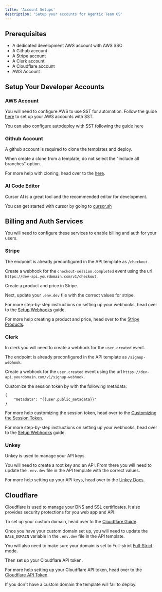```yaml
---
title: 'Account Setups'
description: 'Setup your accounts for Agentic Team OS'
---
```


## Prerequisites

- A dedicated development AWS account with AWS SSO
- A Github account
- A Stripe account
- A Clerk account
- A Cloudflare account
- AWS Account 


## Setup Your Developer Accounts


### AWS Account

You will need to configure AWS to use SST for automation. Follow the guide [here](https://sst.dev/docs/aws-accounts) to set up your AWS accounts with SST.

You can also configure autodeploy with SST following the guide [here](https://sst.dev/docs/reference/config/#console-autodeploy)

### Github Account

A github account is required to clone the templates and deploy. 

When create a clone from a template, do not select the "include all branches" option. 

For more help with cloning, head over to the [here](https://docs.github.com/en/repositories/creating-and-managing-repositories/creating-a-repository-from-a-template#creating-a-repository-from-a-template).

### AI Code Editor 

Cursor AI is a great tool and the recommended editor for development. 

You can get started with cursor by going to [cursor.sh](https://cursor.sh/)

## Billing and Auth Services 

You will need to configure these services to enable billing and auth for your users.

### Stripe

The endpoint is already preconfigured in the API template as `/checkout`. 

Create a webhook for the `checkout-session.completed` event using the url `https://dev-api.yourdomain.com/v1/checkout`. 

Create a product and price in Stripe. 

Next, update your `.env.dev` file with the correct values for stripe.

For more step-by-step instructions on setting up your webhooks, head over to the [Setup Webhooks](/self-hosting/guides/setup-webhooks) guide.

For more help creating a product and price, head over to the [Stripe Products](https://support.stripe.com/questions/how-to-create-products-and-prices).

### Clerk

In clerk you will need to create a webhook for the `user.created` event. 

The endpoint is already preconfigured in the API template as `/signup-webhook`.

Create a webhook for the `user.created` event using the url `https://dev-api.yourdomain.com/v1/signup-webhook`.

Customize the session token by with the following metadata: 

```
{
	"metadata": "{{user.public_metadata}}"
}
```
For more help customizing the session token, head over to the [Customizing the Session Token](https://clerk.com/docs/backend-requests/making/custom-session-token).

For more step-by-step instructions on setting up your webhooks, head over to the [Setup Webhooks](/self-hosting/guides/setup-webhooks) guide.

### Unkey

Unkey is used to manage your API keys. 

You will need to create a root key and an API. From there you will need to update the `.env.dev` file in the API template with the correct values.

For more help setting up your API keys, head over to the [Unkey Docs](https://www.unkey.com/docs/quickstart/onboarding/onboarding-api).

## Cloudflare

Cloudflare is used to manage your DNS and SSL certificates. It also provides security protections for you web app and API.

To set up your custom domain, head over to the [Cloudflare Guide](/guides/add-custom-domain).


Once you have your custom domain set up, you will need to update the `BASE_DOMAIN` variable in the `.env.dev` file in the API template.

You will also need to make sure your domain is set to Full-strict [Full-Strict](https://developers.cloudflare.com/ssl/origin-configuration/ssl-modes/full-strict/) mode.

Then set up your Cloudflare API token. 

For more help setting up your Cloudflare API token, head over to the [Cloudflare API Token](https://developers.cloudflare.com/fundamentals/api/get-started/create-token/).

<Note>
  If you don't have a custom domain the template will fail to deploy. 
</Note>